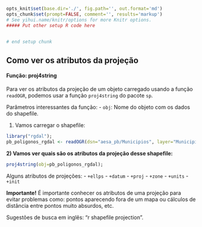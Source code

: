 ```r
opts_knit$set(base.dir='./', fig.path='', out.format='md')
opts_chunk$set(prompt=FALSE, comment='', results='markup')
# See yihui.name/knitr/options for more Knitr options.
##### Put other setup R code here


# end setup chunk
```

## Como ver os atributos da projeção

#### Função: proj4string

Para ver os atributos da projeção de um objeto carregado usando a função `readOGR`, podemos usar a função `proj4string` do pacote `sp`.

Parâmetros interessantes da função: 
- `obj`: Nome do objeto com os dados do shapefile.

1) Vamos carregar o shapefile:
```r
library("rgdal");
pb_poligonos_rgdal <- readOGR(dsn="aesa_pb/Municipios", layer="Municipios", verbose=FALSE, stringsAsFactors=FALSE);
```

**2) Vamos ver quais são os atributos da projeção desse shapefile:**
```r
proj4string(obj=pb_poligonos_rgdal);
```

Alguns atributos de projeções:
- `+ellps`
- `+datum`
- `+proj`
- `+zone`
- `+units`
- `+init`

**Importante!** É importante conhecer os atributos de uma projeção para evitar problemas como: pontos aparecendo fora de um mapa ou cálculos de distância entre pontos muito absurdos, etc.


Sugestões de busca em inglês: "r shapefile projection".
